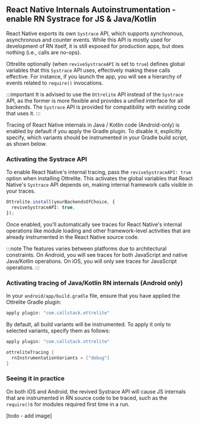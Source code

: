 ## React Native Internals Autoinstrumentation - enable RN Systrace for JS & Java/Kotlin

React Native exports its own `Systrace` API, which supports synchronous, asynchronous and counter events. While this API is mostly used for development of RN itself, it is still exposed for production apps, but does nothing (i.e., calls are no-ops).

Ottrelite optionally (when `reviveSystraceAPI` is set to `true`) defines global variables that this `Systrace` API uses, effectively making these calls effective. For instance, if you launch the app, you will see a hierarchy of events related to `require()` invocations.

:::important
It is advised to use the `Ottrelite` API instead of the `Systrace` API, as the former is more flexible and provides a unified interface for all backends. The `Systrace` API is provided for compatibility with existing code that uses it.
:::

Tracing of React Native internals in Java / Kotlin code (Android-only) is enabled by default if you apply the Gradle plugin. To disable it, explicitly specify, which variants should be instrumented in your Gradle build script, as shown below.

### Activating the Systrace API

To enable React Native's internal tracing, pass the `reviveSystraceAPI: true` option when installing Ottrelite. This activates the global variables that React Native's `Systrace` API depends on, making internal framework calls visible in your traces.

```typescript
Ottrelite.install(yourBackendsOfChoice, {
  reviveSystraceAPI: true,
});
```

Once enabled, you'll automatically see traces for React Native's internal operations like module loading and other framework-level activities that are already instrumented in the React Native source code.

:::note
The features varies between platforms due to architectural constraints. On Android, you will see traces for both JavaScript and native Java/Kotlin operations. On iOS, you will only see traces for JavaScript operations.
:::

### Activating tracing of Java/Kotlin RN internals (Android only)

In your `android/app/build.gradle` file, ensure that you have applied the Ottrelite Gradle plugin:

```kotlin
apply plugin: "com.callstack.ottrelite"
```

By default, all build variants will be instrumented. To apply it only to selected variants, specify them as follows:

```kotlin
apply plugin: "com.callstack.ottrelite"

ottreliteTracing {
  rnInstrumentationVariants = ["debug"]
}
```

### Seeing it in practice

On both iOS and Android, the revived Systrace API will cause JS internals that are instrumented in RN source code to be traced, such as the `require()`s for modules required first time in a run.

[todo - add image]
